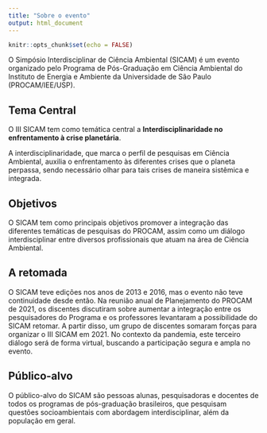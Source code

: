 ```yaml
---
title: "Sobre o evento"
output: html_document
---
```


```r
knitr::opts_chunk$set(echo = FALSE)
```

<link rel="stylesheet" href="https://cdn.jsdelivr.net/gh/jpswalsh/academicons@1/css/academicons.min.css">


O Simpósio Interdisciplinar de Ciência Ambiental (SICAM) é um evento organizado pelo Programa de Pós-Graduação em Ciência Ambiental do Instituto de Energia e Ambiente da Universidade de São Paulo (PROCAM/IEE/USP). 


## Tema Central

O III SICAM tem como temática central a **Interdisciplinaridade no enfrentamento à crise planetária**. 

A  interdisciplinaridade, que marca o perfil de pesquisas em Ciência Ambiental, auxilia o enfrentamento às diferentes crises que o planeta perpassa, sendo necessário olhar para tais crises de maneira sistêmica e integrada.


## Objetivos

O SICAM tem como principais objetivos promover a integração das diferentes temáticas de pesquisas do PROCAM, assim como um diálogo interdisciplinar entre diversos profissionais que atuam na área de Ciência Ambiental.


## A retomada

O SICAM teve edições nos anos de 2013 e 2016, mas o evento não teve continuidade desde então. Na reunião anual de Planejamento do PROCAM de 2021, os discentes discutiram sobre aumentar a integração entre os pesquisadores do Programa e os professores levantaram a possibilidade do SICAM retomar. A partir disso, um grupo de discentes somaram forças para organizar o III SICAM em 2021. No contexto da pandemia, este terceiro diálogo será de forma virtual, buscando a participação segura e ampla no evento.



## Público-alvo

O público-alvo do SICAM são pessoas alunas, pesquisadoras e docentes de todos os programas de pós-graduação brasileiros, que pesquisam questões socioambientais com abordagem interdisciplinar, além da população em geral. 
